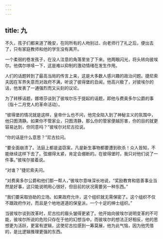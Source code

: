 ```yaml
---
---
---
```

title: 九
---



不久，孩子们都来道了晚安，在同所有的人吻别过、向老师行了礼之后，便出去了，只有家庭教师和他的学生没有离开。

一个柔弱的卷发孩子，在没人注意的角落里坐了下来。他两眼闪光，将头转向彼埃尔。他偶尔哆嗦一下，这是难以抑制的激动情绪在发生作用。

人们的话题转到了最高当局的传言上来，这是大多数人感兴趣的政治问题。捷尼索夫因在军界失意而对政府不满，听说了彼得堡的丑闻，他高兴极了，对彼埃尔的话，他发表了一通强烈而又尖刻的议论。

为了转移话题，娜塔莎谈到了彼埃尔乐于提起的话题，即他与费奥多尔公爵的事（指十二月党人的革命活动）。

“彼得堡的情况就是这样，皇帝什么也不问，他完全陷入到了神秘主义的氛围中，他只图清静。如果你不管家业，只图清静，那么你的管家便越厉害，你的目的就更容易达到，你同意吗？”彼埃尔对尼古拉说。

“你的话是什么意思？”尼古拉问。

“要全面崩溃了。法庭上都是盗窃案，凡是新生事物都要遭到砍杀！众人皆知，不能继续这样下去了。弦绷得太紧，肯定会绷断的。在彼得堡时，我只对他们说了一件事。”彼埃尔接着说。

“对谁？”捷尼索夫问。

“对费奥多尔公爵和他们那一帮人，”彼埃尔意味深长地说，“奖励教育和慈善事业当然是好事，这只能说明用心很好，但目前的状况需要另一种东西。”

“我们要采取协助的立场。如果政府允许，这个组织就无需保密了。这个组织不仅不跟政府作对，而且是个地地道道的保皇派，一个十足的绅士组织。”

当彼埃尔谈到改革时，尼古拉的眉头皱得更紧了。他开始向彼埃尔说明变革的不可能，彼埃尔所说的危险只存在于他的幻想当中。而彼埃尔的想法正好相反，他的思想更为活跃，更富有逻辑，这使尼古拉感到一筹莫展，他为此气恼，因为他凭借的，是比逻辑推理更强的东西。